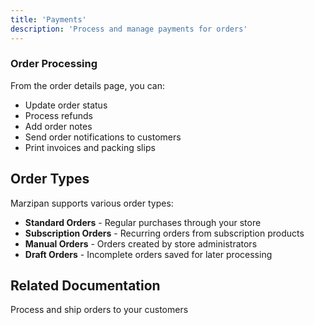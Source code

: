```yaml
---
title: 'Payments'
description: 'Process and manage payments for orders'
---
```


### Order Processing

From the order details page, you can:

- Update order status
- Process refunds
- Add order notes
- Send order notifications to customers
- Print invoices and packing slips

## Order Types

Marzipan supports various order types:

- **Standard Orders** - Regular purchases through your store
- **Subscription Orders** - Recurring orders from subscription products
- **Manual Orders** - Orders created by store administrators
- **Draft Orders** - Incomplete orders saved for later processing

## Related Documentation

<CardGroup cols={1}>
  <Card title="Order Fulfillment" icon="truck" href="/orders/fulfillment">
    Process and ship orders to your customers
  </Card>
</CardGroup>
